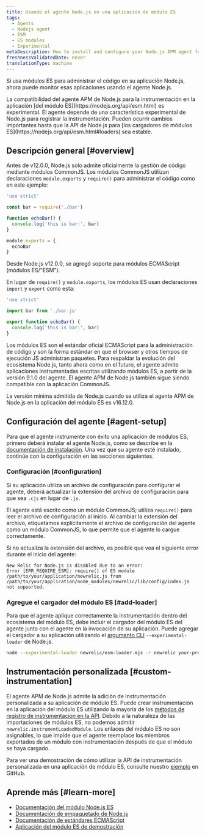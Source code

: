```yaml
---
title: Usando el agente Node.js en una aplicación de módulo ES
tags:
  - Agents
  - Nodejs agent
  - ESM
  - ES modules
  - Experimental
metaDescription: How to install and configure your Node.js APM agent for an application that uses ES modules.
freshnessValidatedDate: never
translationType: machine
---
```


Si usa módulos ES para administrar el código en su aplicación Node.js, ahora puede monitor esas aplicaciones usando el agente Node.js.

<Callout variant="caution">
  La compatibilidad del agente APM de Node.js para la instrumentación en la aplicación [del módulo ES](https://nodejs.org/api/esm.html) es experimental. El agente depende de una característica experimental de Node.js para registrar la instrumentación. Pueden ocurrir cambios importantes hasta que la API de Node.js para [los cargadores de módulos ES](https://nodejs.org/api/esm.html#loaders) sea estable.
</Callout>

## Descripción general [#overview]

Antes de v12.0.0, Node.js solo admite oficialmente la gestión de código mediante módulos CommonJS. Los módulos CommonJS utilizan declaraciones `module.exports` y `require()` para administrar el código como en este ejemplo:

```js
'use strict'

const bar = require('./bar')

function echoBar() {
  console.log('this is bar:', bar)
}

module.exports = {
  echoBar
}
```

Desde Node.js v12.0.0, se agregó soporte para módulos ECMAScript (módulos ES/"ESM").

En lugar de `require()` y `module.exports`, los módulos ES usan declaraciones `import` y `export` como esta:

```js
'use strict'

import bar from './bar.js'

export function echoBar() {
  console.log('this is bar:', bar)
}
```

Los módulos ES son el estándar oficial ECMAScript para la administración de código y son la forma estándar en que el browser y otros tiempos de ejecución JS administran paquetes. Para respaldar la evolución del ecosistema Node.js, tanto ahora como en el futuro, el agente admite aplicaciones instrumentadas escritas utilizando módulos ES, a partir de la versión 9.1.0 del agente. El agente APM de Node.js también sigue siendo compatible con la aplicación CommonJS.

<Callout variant="important">
  La versión mínima admitida de Node.js cuando se utiliza el agente APM de Node.js en la aplicación del módulo ES es v16.12.0.
</Callout>

## Configuración del agente [#agent-setup]

Para que el agente instrumente con éxito una aplicación de módulos ES, primero deberá instalar el agente Node.js, como se describe en la [documentación de instalación](/docs/apm/agents/nodejs-agent/installation-configuration/install-nodejs-agent). Una vez que su agente esté instalado, continúe con la configuración en las secciones siguientes.

### Configuración [#configuration]

Si su aplicación utiliza un archivo de configuración para configurar el agente, deberá actualizar la extensión del archivo de configuración para que sea `.cjs` en lugar de `.js`.

El agente está escrito como un módulo CommonJS; utiliza `require()` para leer el archivo de configuración al inicio. Al cambiar la extensión del archivo, etiquetamos explícitamente el archivo de configuración del agente como un módulo CommonJS, lo que permite que el agente lo cargue correctamente.

Si no actualiza la extensión del archivo, es posible que vea el siguiente error durante el inicio del agente:

```
New Relic for Node.js is disabled due to an error:
Error [ERR_REQUIRE_ESM]: require() of ES module /path/to/your/application/newrelic.js from /path/to/your/application/node_modules/newrelic/lib/config/index.js not supported.
```

### Agregue el cargador del módulo ES [#add-loader]

Para que el agente aplique correctamente la instrumentación dentro del ecosistema del módulo ES, debe incluir el cargador del módulo ES del agente junto con el agente en la invocación de su aplicación. Puede agregar el cargador a su aplicación utilizando el [argumento CLI](https://nodejs.org/api/cli.html#--experimental-loadermodule) `--experimental-loader` de Node.js.

```sh
node --experimental-loader newrelic/esm-loader.mjs -r newrelic your-program.js
```

## Instrumentación personalizada [#custom-instrumentation]

El agente APM de Node.js admite la adición de instrumentación personalizada a su aplicación de módulo ES. Puede crear instrumentación en la aplicación del módulo ES utilizando la mayoría de los [métodos de registro de instrumentación en la API](/docs/apm/agents/nodejs-agent/api-guides/nodejs-agent-api/#custom-instrumentation-api). Debido a la naturaleza de las importaciones de módulos ES, no podemos admitir `newrelic.instrumentLoadedModule`. Los enlaces del módulo ES no son asignables, lo que impide que el agente reemplace los miembros exportados de un módulo con instrumentación después de que el módulo se haya cargado.

Para ver una demostración de cómo utilizar la API de instrumentación personalizada en una aplicación de módulo ES, consulte nuestro [ejemplo](https://github.com/newrelic/newrelic-node-examples/blob/main/esm-app/custom-instrumentation/index.js) en GitHub.

## Aprende más [#learn-more]

* [Documentación del módulo Node.js ES](https://nodejs.org/api/esm.html#introduction)
* [Documentación de empaquetado de Node.js](https://nodejs.org/api/packages.html#introduction)
* [Documentación de estándares ECMAScript](https://tc39.es/ecma262/#sec-modules)
* [Aplicación del módulo ES de demostración](https://github.com/newrelic/newrelic-node-examples/tree/main/esm-app)
